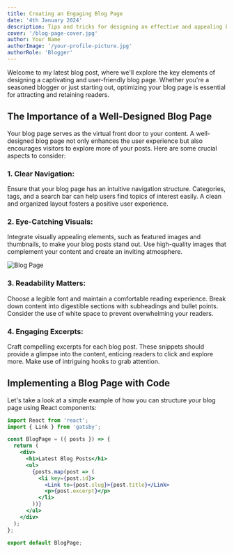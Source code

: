 ```yaml
---
title: Creating an Engaging Blog Page
date: '4th January 2024'
description: Tips and tricks for designing an effective and appealing blog page.
cover: '/blog-page-cover.jpg'
author: Your Name
authorImage: '/your-profile-picture.jpg'
authorRole: 'Blogger'
---
```



Welcome to my latest blog post, where we'll explore the key elements of designing a captivating and user-friendly blog page. Whether you're a seasoned blogger or just starting out, optimizing your blog page is essential for attracting and retaining readers.

## The Importance of a Well-Designed Blog Page

Your blog page serves as the virtual front door to your content. A well-designed blog page not only enhances the user experience but also encourages visitors to explore more of your posts. Here are some crucial aspects to consider:

### 1. **Clear Navigation:**

Ensure that your blog page has an intuitive navigation structure. Categories, tags, and a search bar can help users find topics of interest easily. A clean and organized layout fosters a positive user experience.

### 2. **Eye-Catching Visuals:**

Integrate visually appealing elements, such as featured images and thumbnails, to make your blog posts stand out. Use high-quality images that complement your content and create an inviting atmosphere.

![Blog Page](/blog-page-image.jpg)

### 3. **Readability Matters:**

Choose a legible font and maintain a comfortable reading experience. Break down content into digestible sections with subheadings and bullet points. Consider the use of white space to prevent overwhelming your readers.

### 4. **Engaging Excerpts:**

Craft compelling excerpts for each blog post. These snippets should provide a glimpse into the content, enticing readers to click and explore more. Make use of intriguing hooks to grab attention.

## Implementing a Blog Page with Code

Let's take a look at a simple example of how you can structure your blog page using React components:

```jsx
import React from 'react';
import { Link } from 'gatsby';

const BlogPage = ({ posts }) => {
  return (
    <div>
      <h1>Latest Blog Posts</h1>
      <ul>
        {posts.map(post => (
          <li key={post.id}>
            <Link to={post.slug}>{post.title}</Link>
            <p>{post.excerpt}</p>
          </li>
        ))}
      </ul>
    </div>
  );
};

export default BlogPage;
